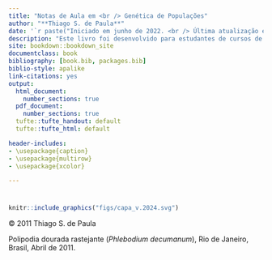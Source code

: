 ```yaml
--- 
title: "Notas de Aula em <br /> Genética de Populações"
author: "**Thiago S. de Paula**"
date: '`r paste("Iniciado em junho de 2022. <br /> Última atualização em", format(Sys.Date(),"%B de %Y", locale = "pt_BR"))`'
description: "Este livro foi desenvolvido para estudantes de cursos de Genética de Populações da Graduação e Pós-Graduação."
site: bookdown::bookdown_site
documentclass: book
bibliography: [book.bib, packages.bib]
biblio-style: apalike
link-citations: yes
output:
  html_document:
    number_sections: true
  pdf_document:
    number_sections: true
  tufte::tufte_handout: default
  tufte::tufte_html: default

header-includes: 
- \usepackage{caption}
- \usepackage{multirow}
- \usepackage{xcolor}

---
```


# {-}

```r
knitr::include_graphics("figs/capa_v.2024.svg")
```

© 2011 Thiago S. de Paula

Polipodia dourada rastejante (_Phlebodium decumanum_), Rio de Janeiro, Brasil, Abril de 2011.
